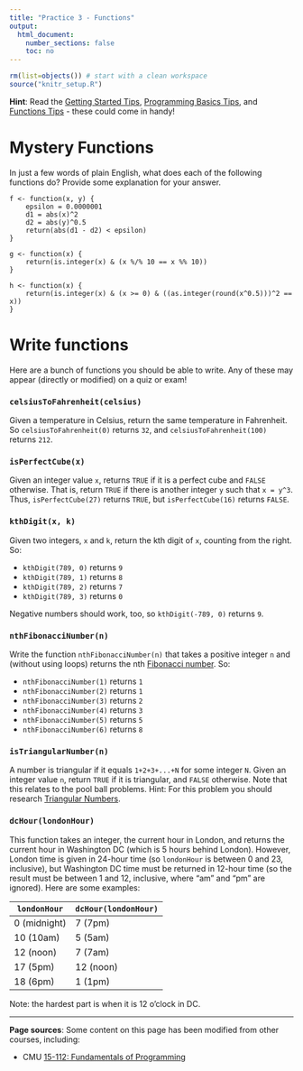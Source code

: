 ```yaml
---
title: "Practice 3 - Functions"
output:
  html_document:
    number_sections: false
    toc: no
---
```


```r
rm(list=objects()) # start with a clean workspace
source("knitr_setup.R")
```

**Hint**: Read the [Getting Started Tips](L1.2-getting-started.html#tips), [Programming Basics Tips](L1.3-programming-basics.html#tips), and [Functions Tips](L3.1-functions.html#tips) - these could come in handy!

# Mystery Functions

In just a few words of plain English, what does each of the following functions do? Provide some explanation for your answer.

```
f <- function(x, y) {
    epsilon = 0.0000001
    d1 = abs(x)^2
    d2 = abs(y)^0.5
    return(abs(d1 - d2) < epsilon)
}

g <- function(x) {
    return(is.integer(x) & (x %/% 10 == x %% 10))
}

h <- function(x) {
    return(is.integer(x) & (x >= 0) & ((as.integer(round(x^0.5)))^2 == x))
}
```

# Write functions

Here are a bunch of functions you should be able to write. Any of these may appear (directly or modified) on a quiz or exam!

### `celsiusToFahrenheit(celsius)`

Given a temperature in Celsius, return the same temperature in Fahrenheit.  So `celsiusToFahrenheit(0)` returns `32`, and `celsiusToFahrenheit(100)` returns `212`.

### `isPerfectCube(x)`

Given an integer value `x`, returns `TRUE` if it is a perfect cube and `FALSE` otherwise. That is, return `TRUE` if there is another integer `y` such that `x = y^3`. Thus, `isPerfectCube(27)` returns `TRUE`, but `isPerfectCube(16)` returns `FALSE`.

### `kthDigit(x, k)`

Given two integers, `x` and `k`, return the kth digit of `x`, counting from the right. So:

- `kthDigit(789, 0)` returns `9`
- `kthDigit(789, 1)` returns `8`
- `kthDigit(789, 2)` returns `7`
- `kthDigit(789, 3)` returns `0`

Negative numbers should work, too, so `kthDigit(-789, 0)` returns `9`.

### `nthFibonacciNumber(n)`

Write the function `nthFibonacciNumber(n)` that takes a positive integer `n` and (without using loops) returns the nth [Fibonacci number](https://en.wikipedia.org/wiki/Fibonacci_number){target="_blank"}. So:

- `nthFibonacciNumber(1)` returns `1`
- `nthFibonacciNumber(2)` returns `1`
- `nthFibonacciNumber(3)` returns `2`
- `nthFibonacciNumber(4)` returns `3`
- `nthFibonacciNumber(5)` returns `5`
- `nthFibonacciNumber(6)` returns `8`

### `isTriangularNumber(n)`

A number is triangular if it equals `1+2+3+...+N` for some integer `N`. Given an integer value `n`, return `TRUE` if it is triangular, and `FALSE` otherwise. Note that this relates to the pool ball problems. Hint: For this problem you should research [Triangular Numbers](https://en.wikipedia.org/wiki/Triangular_number){target="_blank"}.

### `dcHour(londonHour)`

This function takes an integer, the current hour in London, and returns the current hour in Washington DC (which is 5 hours behind London). However, London time is given in 24-hour time (so `londonHour` is between 0 and 23, inclusive), but Washington DC time must be returned in 12-hour time (so the result must be between 1 and 12, inclusive, where "am" and "pm" are ignored). Here are some examples:

<div class="tableSmall">
`londonHour` | `dcHour(londonHour)`
-------------| -------------------
0 (midnight) | 7 (7pm)
10 (10am)    | 5 (5am)
12 (noon)    | 7 (7am)
17 (5pm)     | 12 (noon)
18 (6pm)     | 1 (1pm)
</div>

Note: the hardest part is when it is 12 o'clock in DC.

---

**Page sources**:
Some content on this page has been modified from other courses, including:

- CMU [15-112: Fundamentals of Programming](http://www.kosbie.net/cmu/spring-13/15-112/)
